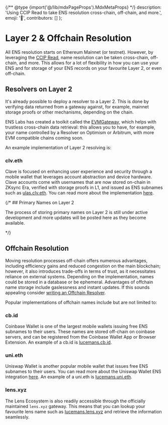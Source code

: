 
{/** @type {import('@/lib/mdxPageProps').MdxMetaProps} */}
    description: 'Using CCIP Read to take ENS resolution cross-chain, off-chain, and more.',
    emoji: '🔗',
    contributors: []
};

# Layer 2 & Offchain Resolution

All ENS resolution starts on Ethereum Mainnet (or testnet).
However, by leveraging the [CCIP Read](/resolvers/ccip-read), name resolution can be taken cross-chain, off-chain, and more.
This allows for a lot of flexibility in how you can use your ENS and for storage of your ENS records on your favourite Layer 2, or even off-chain.

<div className="card1 p-4">
    
</div>

## Resolvers on Layer 2

It's already possible to deploy a resolver to a Layer 2. This is done by verifying data returned from a gateway against, for example, mainnet storage proofs or other mechanisms, depending on the chain.

ENS Labs has created a toolkit called the [EVMGateway](https://github.com/ensdomains/evmgateway), which helps with trustless cross-chain data retrieval: this allows you to have, for example, your name controlled by a Resolver on Optimism or Arbitrum, with more EVM compatible chains coming soon.

An example implementation of Layer 2 resolving is:

### clv.eth

Clave is focused on enhancing user experience and security through a mobile wallet that leverages account abstraction and device hardware. Clave accounts come with usernames that are now stored on-chain in ZKsync Era, verified with storage proofs in L1, and issued as ENS subnames such as [ulas.clv.eth](https://enstate.rs/n/ulas.clv.eth). You can read more about the implementation [here](https://blog.getclave.io/introducing-onchain-clave-usernames-with-ens).

{/* ## Primary Names on Layer 2

The process of storing primary names on Layer 2 is still under active development and more updates will be posted here as they become available.

<WIP /> */}

## Offchain Resolution

Moving resolution processes off-chain offers numerous advantages, including efficiency gains and reduced congestion on the main blockchain; however, it also introduces trade-offs in terms of trust, as it necessitates reliance on external systems.
Depending on the implementation, names could be stored in a database or be ephemeral.
Advantages of offchain name storage include gaslessness and instant updates.
If this sounds appealing consider [writing an Offchain Resolver](/resolvers/ccip-read).

Popular implementations of offchain names include but are not limited to:

### cb.id

Coinbase Wallet is one of the largest mobile wallets issuing free ENS subnames to their users.
These names are stored off-chain on coinbase servers, and can be registered from the Coinbase Wallet App or Browser Extension.
An example of a cb.id is [lucemans.cb.id](https://enstate.rs/n/lucemans.cb.id).

### uni.eth

Uniswap Wallet is another popular mobile wallet that issues free ENS subnames to their users.
You can read more about the Uniswap Wallet ENS integration [here](https://blog.uniswap.org/introducing-uni-eth-your-unique-web3-username).
An example of a uni.eth is [lucemans.uni.eth](https://enstate.rs/n/lucemans.uni.eth).

### lens.xyz

The Lens Ecosystem is also readily accessible through the officially maintained `lens.xyz` gateway.
This means that you can lookup your favourite lens name such as [lucemans.lens.xyz](https://enstate.rs/n/lucemans.lens.xyz) and retrieve the information seamlessly.
